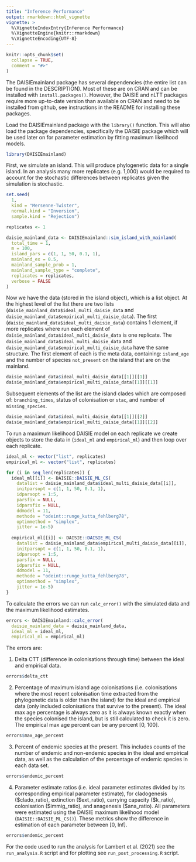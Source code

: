 ```yaml
---
title: "Inference Performance"
output: rmarkdown::html_vignette
vignette: >
  %\VignetteIndexEntry{Inference Performance}
  %\VignetteEngine{knitr::rmarkdown}
  %\VignetteEncoding{UTF-8}
---
```


```r
knitr::opts_chunk$set(
  collapse = TRUE,
  comment = "#>"
)
```

The DAISIEmainland package has several dependencies (the entire list can be
found in the DESCRIPTION). Most of these are on CRAN and can be installed with
`install.packages()`. However, the DAISIE and nLTT packages require more
up-to-date version than available on CRAN and need to be installed from github,
see instructions in the README for installing these packages. 

Load the DAISIEmainland package with the `library()` function. This will also
load the package dependencies, specifically the DAISIE package which will be
used later on for parameter estimation by fitting maximum likelihood models.

```r
library(DAISIEmainland)
```

First, we simulate an island. This will produce phylogenetic data for a single
island. In an analysis many more replicates (e.g. 1,000) would be required to 
account for the stochastic differences between replicates given the simulation
is stochastic. 

```r
set.seed(
  1,
  kind = "Mersenne-Twister",
  normal.kind = "Inversion",
  sample.kind = "Rejection")

replicates <- 1

daisie_mainland_data <- DAISIEmainland::sim_island_with_mainland(
  total_time = 1,
  m = 100,
  island_pars = c(1, 1, 50, 0.1, 1),
  mainland_ex = 0.5,
  mainland_sample_prob = 1,
  mainland_sample_type = "complete",
  replicates = replicates,
  verbose = FALSE
)
```

Now we have the data (stored in the island object), which is a list object.
At the highest level of the list there are two lists
(`daisie_mainland_data$ideal_multi_daisie_data` and
`daisie_mainland_data$empirical_multi_daisie_data`). The first
(`daisie_mainland_data$ideal_multi_daisie_data`) contains 1
element, if more replicates where run each element of `daisie_mainland_data$ideal_multi_daisie_data` 
is one replicate. The `daisie_mainland_data$ideal_multi_daisie_data` and `daisie_mainland_data$empirical_multi_daisie_data` have the same structure.
The first element of each is the meta data, containing: `island_age` and the 
number of species `not_present` on the island that are on the mainland.

```r
daisie_mainland_data$ideal_multi_daisie_data[[1]][[1]]
daisie_mainland_data$empirical_multi_daisie_data[[1]][[1]]
```

Subsequent elements of the list are the island clades which are composed of:
`branching_times`, status of colonisation or `stac`, and number of
`missing_species`.

```r
daisie_mainland_data$ideal_multi_daisie_data[[1]][[2]]
daisie_mainland_data$empirical_multi_daisie_data[[1]][[2]]
```
  
To run a maximum likelihood DAISIE model on each replicate we create objects to
store the data in (`ideal_ml` and `empirical_ml`) and then loop over each
replicate.

```r
ideal_ml <- vector("list", replicates)
empirical_ml <- vector("list", replicates)

for (i in seq_len(replicates)) {
  ideal_ml[[i]] <- DAISIE::DAISIE_ML_CS(
    datalist = daisie_mainland_data$ideal_multi_daisie_data[[i]],
    initparsopt = c(1, 1, 50, 0.1, 1),
    idparsopt = 1:5,
    parsfix = NULL,
    idparsfix = NULL,
    ddmodel = 11,
    methode = "odeint::runge_kutta_fehlberg78",
    optimmethod = "simplex",
    jitter = 1e-5)
  
  empirical_ml[[i]] <- DAISIE::DAISIE_ML_CS(
    datalist = daisie_mainland_data$empirical_multi_daisie_data[[i]],
    initparsopt = c(1, 1, 50, 0.1, 1),
    idparsopt = 1:5,
    parsfix = NULL,
    idparsfix = NULL,
    ddmodel = 11,
    methode = "odeint::runge_kutta_fehlberg78",
    optimmethod = "simplex",
    jitter = 1e-5)
}
```

To calculate the errors we can run `calc_error()` with the simulated data and 
the maximum likelihood estimates.

```r
errors <- DAISIEmainland::calc_error(
  daisie_mainland_data = daisie_mainland_data,
  ideal_ml = ideal_ml,
  empirical_ml = empirical_ml)
```

The errors are: 

(1) Delta CTT (difference in colonisations through time) between
the ideal and empirical data.

```r
errors$delta_ctt
```

(2) Percentage of maximum island age colonisations (i.e. colonisations where
the most recent colonisation time extracted from the phylogenetic data is older
than the island) for the ideal and empirical data (only included colonisations 
that survive to the present). The ideal max age percentage is always zero as it
is always known exactly when the species colonised the island, but is still
calculated to check it is zero. The empirical max age percent can be any
percent [0, 100].

```r
errors$max_age_percent
```

(3) Percent of endemic species at the present. This includes counts of the 
number of endemic and non-endemic species in the ideal and empirical data, as 
well as the calculation of the percentage of endemic species in each data set.

```r
errors$endemic_percent
```

(4) Parameter estimate ratios (i.e. ideal parameter estimates divided by its
corresponding empirical parameter estimate), for cladogenesis (\$clado_ratio),
extinction (\$ext_ratio), carrying capacity (\$k_ratio), colonisation
(\$immig_ratio), and anagenesis (\$ana_ratio). All parameters were estimated
using the DAISIE maximum likelihood model (`DAISIE::DAISIE_ML_CS()`). These
metrics show the difference
in estimation of each parameter between [0, Inf].

```r
errors$endemic_percent
```

For the code used to run the analysis for Lambert et al. (2021) see the
`run_analysis.R` script and for plotting see `run_post_processing.R` script.
